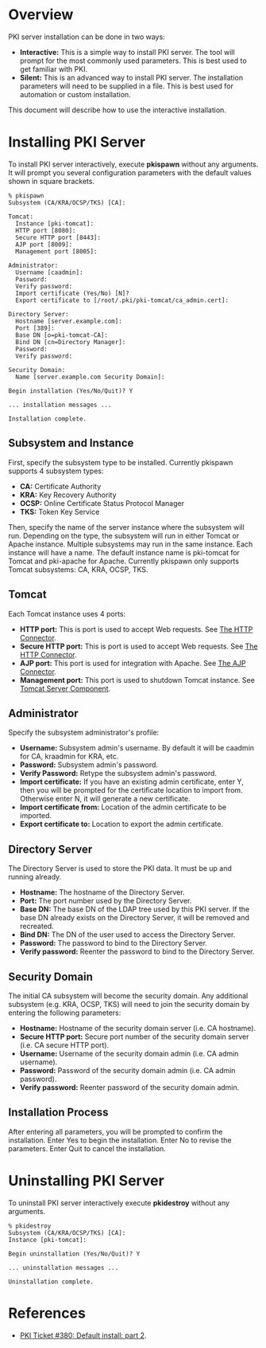 = Overview =

PKI server installation can be done in two ways:
* '''Interactive:''' This is a simple way to install PKI server. The tool will prompt for the most commonly used parameters. This is best used to get familiar with PKI.
* '''Silent:''' This is an advanced way to install PKI server. The installation parameters will need to be supplied in a file. This is best used for automation or custom installation.

This document will describe how to use the interactive installation.

= Installing PKI Server =

To install PKI server interactively, execute '''pkispawn''' without any arguments. It will prompt you several configuration parameters with the default values shown in square brackets.

<pre>
% pkispawn
Subsystem (CA/KRA/OCSP/TKS) [CA]:

Tomcat:
  Instance [pki-tomcat]:
  HTTP port [8080]: 
  Secure HTTP port [8443]: 
  AJP port [8009]: 
  Management port [8005]:

Administrator:
  Username [caadmin]:
  Password:
  Verify password:
  Import certificate (Yes/No) [N]?
  Export certificate to [/root/.pki/pki-tomcat/ca_admin.cert]:

Directory Server:
  Hostname [server.example.com]:
  Port [389]:
  Base DN [o=pki-tomcat-CA]:
  Bind DN [cn=Directory Manager]:
  Password:
  Verify password:

Security Domain:
  Name [server.example.com Security Domain]:

Begin installation (Yes/No/Quit)? Y

... installation messages ...

Installation complete.
</pre>

== Subsystem and Instance ==

First, specify the subsystem type to be installed. Currently pkispawn supports 4 subsystem types:
* '''CA:''' Certificate Authority
* '''KRA:''' Key Recovery Authority
* '''OCSP:''' Online Certificate Status Protocol Manager
* '''TKS:''' Token Key Service

Then, specify the name of the server instance where the subsystem will run. Depending on the type, the subsystem will run in either Tomcat or Apache instance. Multiple subsystems may run in the same instance. Each instance will have a name. The default instance name is pki-tomcat for Tomcat and pki-apache for Apache. Currently pkispawn only supports Tomcat subsystems: CA, KRA, OCSP, TKS.

== Tomcat ==

Each Tomcat instance uses 4 ports:
* '''HTTP port:''' This is port is used to accept Web requests. See [http://tomcat.apache.org/tomcat-7.0-doc/config/http.html The HTTP Connector].
* '''Secure HTTP port:''' This is port is used to accept Web requests. See [http://tomcat.apache.org/tomcat-7.0-doc/config/http.html The HTTP Connector].
* '''AJP port:''' This port is used for integration with Apache. See [http://tomcat.apache.org/tomcat-7.0-doc/config/ajp.html The AJP Connector].
* '''Management port:''' This port is used to shutdown Tomcat instance. See [http://tomcat.apache.org/tomcat-7.0-doc/config/server.html Tomcat Server Component].

== Administrator ==
Specify the subsystem administrator's profile:
* '''Username:''' Subsystem admin's username. By default it will be caadmin for CA, kraadmin for KRA, etc.
* '''Password:''' Subsystem admin's password.
* '''Verify Password:''' Retype the subsystem admin's password.
* '''Import certificate:''' If you have an existing admin certificate, enter Y, then you will be prompted for the certificate location to import from. Otherwise enter N, it will generate a new certificate.
* '''Import certificate from:''' Location of the admin certificate to be imported.
* '''Export certificate to:''' Location to export the admin certificate.

== Directory Server ==

The Directory Server is used to store the PKI data. It must be up and running already.

* '''Hostname:''' The hostname of the Directory Server.
* '''Port:''' The port number used by the Directory Server.
* '''Base DN:''' The base DN of the LDAP tree used by this PKI server. If the base DN already exists on the Directory Server, it will be removed and recreated.
* '''Bind DN:''' The DN of the user used to access the Directory Server.
* '''Password:''' The password to bind to the Directory Server.
* '''Verify password:''' Reenter the password to bind to the Directory Server.

== Security Domain ==

The initial CA subsystem will become the security domain. Any additional subsystem (e.g. KRA, OCSP, TKS) will need to join the security domain by entering the following parameters:
* '''Hostname:''' Hostname of the security domain server (i.e. CA hostname).
* '''Secure HTTP port:''' Secure port number of the security domain server (i.e. CA secure HTTP port).
* '''Username:''' Username of the security domain admin (i.e. CA admin username).
* '''Password:''' Password of the security domain admin (i.e. CA admin password).
* '''Verify password:''' Reenter password of the security domain admin.

== Installation Process ==

After entering all parameters, you will be prompted to confirm the installation. Enter Yes to begin the installation. Enter No to revise the parameters. Enter Quit to cancel the installation.

= Uninstalling PKI Server =

To uninstall PKI server interactively execute '''pkidestroy''' without any arguments.

<pre>
% pkidestroy
Subsystem (CA/KRA/OCSP/TKS) [CA]: 
Instance [pki-tomcat]: 

Begin uninstallation (Yes/No/Quit)? Y

... uninstallation messages ...

Uninstallation complete.
</pre>

= References =
* [https://fedorahosted.org/pki/ticket/380 PKI Ticket #380: Default install: part 2].